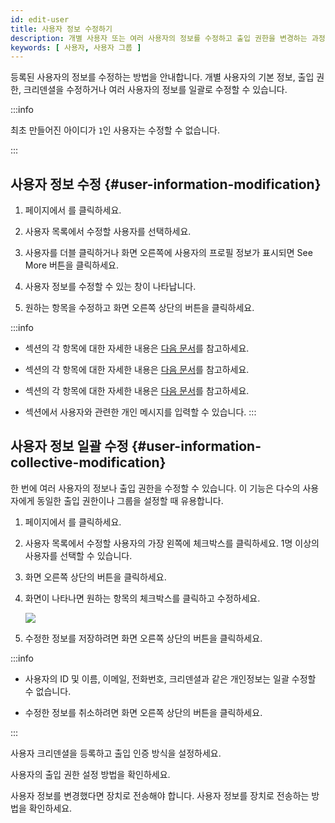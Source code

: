 ```yaml
---
id: edit-user
title: 사용자 정보 수정하기
description: 개별 사용자 또는 여러 사용자의 정보를 수정하고 출입 권한을 변경하는 과정을 안내합니다.
keywords: [ 사용자, 사용자 그룹 ]
---
```


등록된 사용자의 정보를 수정하는 방법을 안내합니다. 개별 사용자의 기본 정보, 출입 권한, 크리덴셜을 수정하거나 여러 사용자의 정보를 일괄로 수정할 수 있습니다.

:::info

최초 만들어진 아이디가 `1`인 사용자는 수정할 수 없습니다.

:::

## 사용자 정보 수정 {#user-information-modification}

1. <Cmd sid='shell.header.launcher' /> 페이지에서 <Cmd sid='shell.header.user' />를 클릭하세요. 

1. 사용자 목록에서 수정할 사용자를 선택하세요.

1. 사용자를 더블 클릭하거나 화면 오른쪽에 사용자의 프로필 정보가 표시되면 <Cmd>See More</Cmd> 버튼을 클릭하세요. 

1. 사용자 정보를 수정할 수 있는 창이 나타납니다.

1. 원하는 항목을 수정하고 화면 오른쪽 상단의 <Cmd sid='common.save' /> 버튼을 클릭하세요.

:::info

* <Cmd sid='team.user.information' /> 섹션의 각 항목에 대한 자세한 내용은 [다음 문서](add-user-basic-info)를 참고하세요.

* <Cmd sid='team.user.credential.title' /> 섹션의 각 항목에 대한 자세한 내용은 [다음 문서](enroll-credential)를 참고하세요.

* <Cmd sid='team.user.permission.title' /> 섹션의 각 항목에 대한 자세한 내용은 [다음 문서](set-permission)를 참고하세요.

* <Cmd sid='common.advanced' product='2' /> 섹션에서 사용자와 관련한 개인 메시지를 입력할 수 있습니다.
:::

## 사용자 정보 일괄 수정 {#user-information-collective-modification}

한 번에 여러 사용자의 정보나 출입 권한을 수정할 수 있습니다. 이 기능은 다수의 사용자에게 동일한 출입 권한이나 그룹을 설정할 때 유용합니다.

1. <Cmd sid='shell.header.launcher' /> 페이지에서 <Cmd sid='shell.header.user' />를 클릭하세요. 

1. 사용자 목록에서 수정할 사용자의 가장 왼쪽에 체크박스를 클릭하세요. 1명 이상의 사용자를 선택할 수 있습니다.

1. 화면 오른쪽 상단의 <Cmd sid='common.batchEdit' /> 버튼을 클릭하세요.

1. <Cmd sid='common.batchEdit' /> 화면이 나타나면 원하는 항목의 체크박스를 클릭하고 수정하세요.

    <Image src='/img/biostarx-edit-user-batch-edit.png' />

1. 수정한 정보를 저장하려면 화면 오른쪽 상단의 <Cmd sid='common.save' /> 버튼을 클릭하세요.

:::info

* 사용자의 ID 및 이름, 이메일, 전화번호, 크리덴셜과 같은 개인정보는 일괄 수정할 수 없습니다.

* 수정한 정보를 취소하려면 화면 오른쪽 상단의 <Cmd sid='common.cancel' /> 버튼을 클릭하세요.

:::

<NextStep>
<NextItem to='enroll-credential'>

사용자 크리덴셜을 등록하고 출입 인증 방식을 설정하세요.

</NextItem>
<NextItem to='set-permission'>

사용자의 출입 권한 설정 방법을 확인하세요.

</NextItem>
<NextItem to='transfer-user-info-to-device'>

사용자 정보를 변경했다면 장치로 전송해야 합니다. 사용자 정보를 장치로 전송하는 방법을 확인하세요.

</NextItem>
</NextStep>